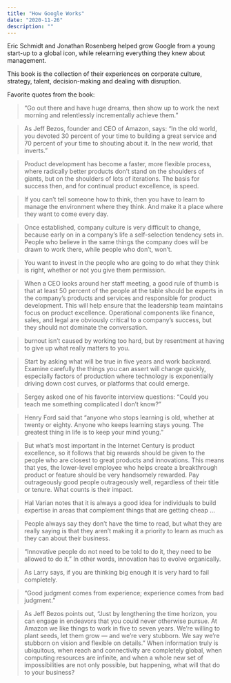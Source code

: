 ```yaml
---
title: "How Google Works"
date: "2020-11-26"
description: ""
---
```


Eric Schmidt and Jonathan Rosenberg helped grow Google from a young start-up to a global icon, while relearning everything they knew about management.

This book is the collection of their experiences on corporate culture, strategy, talent, decision-making and dealing with disruption.

Favorite quotes from the book:

> “Go out there and have huge dreams, then show up to work the next morning and relentlessly incrementally achieve them.”

> As Jeff Bezos, founder and CEO of Amazon, says: “In the old world, you devoted 30 percent of your time to building a great service and 70 percent of your time to shouting about it. In the new world, that inverts.”

> Product development has become a faster, more flexible process, where radically better products don’t stand on the shoulders of giants, but on the shoulders of lots of iterations. The basis for success then, and for continual product excellence, is speed.

> If you can’t tell someone how to think, then you have to learn to manage the environment where they think. And make it a place where they want to come every day.

> Once established, company culture is very difficult to change, because early on in a company’s life a self-selection tendency sets in. People who believe in the same things the company does will be drawn to work there, while people who don’t, won’t.

> You want to invest in the people who are going to do what they think is right, whether or not you give them permission.

> When a CEO looks around her staff meeting, a good rule of thumb is that at least 50 percent of the people at the table should be experts in the company’s products and services and responsible for product development. This will help ensure that the leadership team maintains focus on product excellence. Operational components like finance, sales, and legal are obviously critical to a company’s success, but they should not dominate the conversation.

> burnout isn’t caused by working too hard, but by resentment at having to give up what really matters to you.

> Start by asking what will be true in five years and work backward. Examine carefully the things you can assert will change quickly, especially factors of production where technology is exponentially driving down cost curves, or platforms that could emerge.

> Sergey asked one of his favorite interview questions: “Could you teach me something complicated I don’t know?”

> Henry Ford said that “anyone who stops learning is old, whether at twenty or eighty. Anyone who keeps learning stays young. The greatest thing in life is to keep your mind young.”

> But what’s most important in the Internet Century is product excellence, so it follows that big rewards should be given to the people who are closest to great products and innovations. This means that yes, the lower-level employee who helps create a breakthrough product or feature should be very handsomely rewarded. Pay outrageously good people outrageously well, regardless of their title or tenure. What counts is their impact.

> Hal Varian notes that it is always a good idea for individuals to build expertise in areas that complement things that are getting cheap ...

> People always say they don’t have the time to read, but what they are really saying is that they aren’t making it a priority to learn as much as they can about their business.

> “Innovative people do not need to be told to do it, they need to be allowed to do it.” In other words, innovation has to evolve organically.

> As Larry says, if you are thinking big enough it is very hard to fail completely.

> “Good judgment comes from experience; experience comes from bad judgment.”

> As Jeff Bezos points out, “Just by lengthening the time horizon, you can engage in endeavors that you could never otherwise pursue. At Amazon we like things to work in five to seven years. We’re willing to plant seeds, let them grow — and we’re very stubborn. We say we’re stubborn on vision and flexible on details.” When information truly is ubiquitous, when reach and connectivity are completely global, when computing resources are infinite, and when a whole new set of impossibilities are not only possible, but happening, what will that do to your business?
